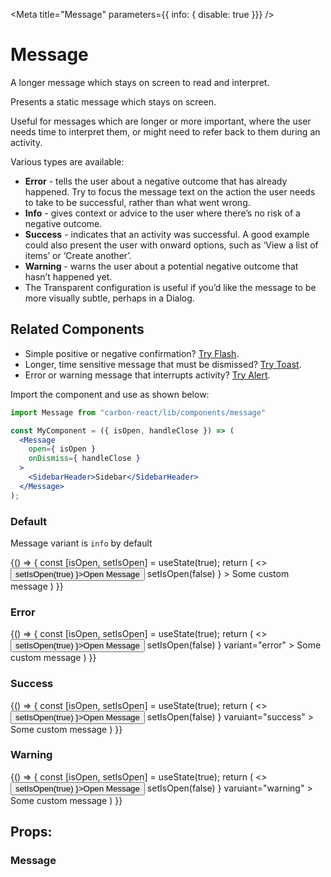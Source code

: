 

<Meta
  title="Message"
  parameters={{ info: { disable: true }}}
/>

# Message
A longer message which stays on screen to read and interpret.

Presents a static message which stays on screen.

Useful for messages which are longer or more important, where the user needs time to interpret them, or might need to refer back to them during an activity.

Various types are available:
- **Error** - tells the user about a negative outcome that has already happened. Try to focus the message text on the action the user needs to take to be successful, rather than what went wrong.
- **Info** - gives context or advice to the user where there’s no risk of a negative outcome.
- **Success** - indicates that an activity was successful. A good example could also present the user with onward options, such as ‘View a list of items’ or ‘Create another’.
- **Warning** - warns the user about a potential negative outcome that hasn’t happened yet.
- The Transparent configuration is useful if you’d like the message to be more visually subtle, perhaps in a Dialog.

## Related Components

- Simple positive or negative confirmation? [Try Flash](/?path=/story/flash--default "Flash").
- Longer, time sensitive message that must be dismissed? [Try Toast](/?path=/docs/design-system-toast--default-story "Toast").
- Error or warning message that interrupts activity? [Try Alert](/?path=/docs/alert--default-story "Alert").

Import the component and use as shown below:

```jsx
import Message from "carbon-react/lib/components/message"

const MyComponent = ({ isOpen, handleClose }) => (
  <Message
    open={ isOpen }
    onDismiss={ handleClose }
  >
    <SidebarHeader>Sidebar</SidebarHeader>
  </Message>
);
```

### Default

Message variant is `info` by default

<Preview>
  <Story name="default">
    {() => {
      const [isOpen, setIsOpen] = useState(true);
      return (
        <>
          <Button onClick={ () => setIsOpen(true) }>Open Message</Button>
          <Message
            open={ isOpen }
            onDismiss={ () => setIsOpen(false) }
          >
            Some custom message
          </Message>
        </>
      )
    }}
  </Story>
</Preview>

### Error

<Preview>
  <Story name="error">
    {() => {
      const [isOpen, setIsOpen] = useState(true);
      return (
        <>
          <Button onClick={ () => setIsOpen(true) }>Open Message</Button>
          <Message
            open={ isOpen }
            onDismiss={ () => setIsOpen(false) }
            variant="error"
          >
            Some custom message
          </Message>
        </>
      )
    }}
  </Story>
</Preview>

### Success

<Preview>
  <Story name="success">
    {() => {
      const [isOpen, setIsOpen] = useState(true);
      return (
        <>
          <Button onClick={ () => setIsOpen(true) }>Open Message</Button>
          <Message
            open={ isOpen }
            onDismiss={ () => setIsOpen(false) }
            varuiant="success"
          >
            Some custom message
          </Message>
        </>
      )
    }}
  </Story>
</Preview>

### Warning

<Preview>
  <Story name="warning">
    {() => {
      const [isOpen, setIsOpen] = useState(true);
      return (
        <>
          <Button onClick={ () => setIsOpen(true) }>Open Message</Button>
          <Message
            open={ isOpen }
            onDismiss={ () => setIsOpen(false) }
            varuiant="warning"
          >
            Some custom message
          </Message>
        </>
      )
    }}
  </Story>
</Preview>

## Props:

### Message

<Props of={Message} />
